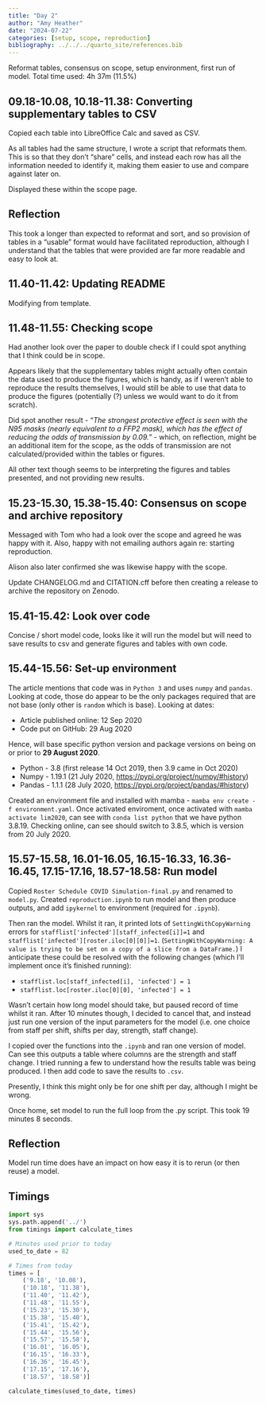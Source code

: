```yaml
---
title: "Day 2"
author: "Amy Heather"
date: "2024-07-22"
categories: [setup, scope, reproduction]
bibliography: ../../../quarto_site/references.bib
---
```


::: {.callout-note}

Reformat tables, consensus on scope, setup environment, first run of model. Total time used: 4h 37m (11.5%)

:::

## 09.18-10.08, 10.18-11.38: Converting supplementary tables to CSV

Copied each table into LibreOffice Calc and saved as CSV.

As all tables had the same structure, I wrote a script that reformats them. This is so that they don't "share" cells, and instead each row has all the information needed to identify it, making them easier to use and compare against later on.

Displayed these within the scope page.

::: {.callout-tip}
## Reflection

This took a longer than expected to reformat and sort, and so provision of tables in a "usable" format would have facilitated reproduction, although I understand that the tables that were provided are far more readable and easy to look at.
:::

## 11.40-11.42: Updating README

Modifying from template.

## 11.48-11.55: Checking scope

Had another look over the paper to double check if I could spot anything that I think could be in scope.

Appears likely that the supplementary tables might actually often contain the data used to produce the figures, which is handy, as if I weren't able to reproduce the results themselves, I would still be able to use that data to produce the figures (potentially (?) unless we would want to do it from scratch).

Did spot another result - "*The strongest protective effect is seen with the N95 masks (nearly equivalent to a FFP2 mask), which has the effect of reducing the odds of transmission by 0.09.*" - which, on reflection, might be an additional item for the scope, as the odds of transmission are not calculated/provided within the tables or figures.

All other text though seems to be interpreting the figures and tables presented, and not providing new results.

## 15.23-15.30, 15.38-15.40: Consensus on scope and archive repository

Messaged with Tom who had a look over the scope and agreed he was happy with it. Also, happy with not emailing authors again re: starting reproduction.

Alison also later confirmed she was likewise happy with the scope.

Update CHANGELOG.md and CITATION.cff before then creating a release to archive the repository on Zenodo.

## 15.41-15.42: Look over code

Concise / short model code, looks like it will run the model but will need to save results to csv and generate figures and tables with own code.

## 15.44-15.56: Set-up environment

The article mentions that code was in `Python 3` and uses `numpy` and `pandas`. Looking at code, those do appear to be the only packages required that are not base (only other is `random` which is base). Looking at dates:

* Article published online: 12 Sep 2020
* Code put on GitHub: 29 Aug 2020

Hence, will base specific python version and package versions on being on or prior to **29 August 2020**.

* Python - 3.8 (first release 14 Oct 2019, then 3.9 came in Oct 2020)
* Numpy - 1.19.1 (21 July 2020, <https://pypi.org/project/numpy/#history>)
* Pandas - 1.1.1 (28 July 2020, <https://pypi.org/project/pandas/#history>)

Created an environment file and installed with mamba - `mamba env create -f environment.yaml`. Once activated enviroment, once activated with `mamba activate lim2020`, can see with `conda list python` that we have python 3.8.19. Checking online, can see should switch to 3.8.5, which is version from 20 July 2020.

## 15.57-15.58, 16.01-16.05, 16.15-16.33, 16.36-16.45, 17.15-17.16, 18.57-18.58: Run model

Copied `Roster Schedule COVID Simulation-final.py` and renamed to `model.py`. Created `reproduction.ipynb` to run model and then produce outputs, and add `ipykernel` to environment (required for `.ipynb`).

Then ran the model. Whilst it ran, it printed lots of `SettingWithCopyWarning` errors for `stafflist['infected'][staff_infected[i]]=1` and `stafflist['infected'][roster.iloc[0][0]]=1`. (`SettingWithCopyWarning: A value is trying to be set on a copy of a slice from a DataFrame.`) I anticipate these could be resolved with the following changes (which I'll implement once it's finished running):

* `stafflist.loc[staff_infected[i], 'infected'] = 1`
* `stafflist.loc[roster.iloc[0][0], 'infected'] = 1`

Wasn't certain how long model should take, but paused record of time whilst it ran. After 10 minutes though, I decided to cancel that, and instead just run one version of the input parameters for the model (i.e. one choice from staff per shift, shifts per day, strength, staff change).

I copied over the functions into the `.ipynb` and ran one version of model. Can see this outputs a table where columns are the strength and staff change. I tried running a few to understand how the results table was being produced. I then add code to save the results to `.csv`.

Presently, I think this might only be for one shift per day, although I might be wrong.

Once home, set model to run the full loop from the .py script. This took 19 minutes 8 seconds.

::: {.callout-tip}
## Reflection

Model run time does have an impact on how easy it is to rerun (or then reuse) a model.
:::

## Timings

```python
import sys
sys.path.append('../')
from timings import calculate_times

# Minutes used prior to today
used_to_date = 82

# Times from today
times = [
    ('9.18', '10.08'),
    ('10.18', '11.38'),
    ('11.40', '11.42'),
    ('11.48', '11.55'),
    ('15.23', '15.30'),
    ('15.38', '15.40'),
    ('15.41', '15.42'),
    ('15.44', '15.56'),
    ('15.57', '15.58'),
    ('16.01', '16.05'),
    ('16.15', '16.33'),
    ('16.36', '16.45'),
    ('17.15', '17.16'),
    ('18.57', '18.58')]

calculate_times(used_to_date, times)
```